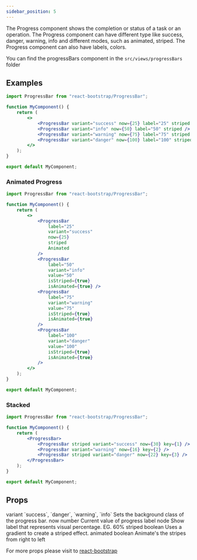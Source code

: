 ```yaml
---
sidebar_position: 5
---
```


The Progress component shows the completion or status of a task or an operation. The Progress component can have different type like success, danger, warning, info and different modes, such as animated, striped. The Progress component can also have labels, colors.

You can find the progressBars component in the `src/views/progressBars` folder


## Examples

<CodePreview>
    <div className="d-flex flex-column gap-2">
        <ProgressBar variant="success" now={25} label="25" striped />
        <ProgressBar variant="info" now={50} label="50" striped />
        <ProgressBar variant="warning" now={75} label="75" striped />
        <ProgressBar variant="danger" now={100} label="100" striped />
    </div>
</CodePreview>

```jsx title="Progress Bar"
import ProgressBar from "react-bootstrap/ProgressBar";

function MyComponent() {
    return (
        <>
            <ProgressBar variant="success" now={25} label="25" striped />
            <ProgressBar variant="info" now={50} label="50" striped />
            <ProgressBar variant="warning" now={75} label="75" striped />
            <ProgressBar variant="danger" now={100} label="100" striped />
        </>
    );
}

export default MyComponent;
```

### Animated Progress

<CodePreview>
    <div className="d-flex flex-column gap-2">
        <ProgressBar variant="success" now={25} label="25" striped animated />
        <ProgressBar variant="info" now={50} label="50" striped animated />
        <ProgressBar variant="warning" now={75} label="75" striped animated />
        <ProgressBar variant="danger" now={100} label="100" striped animated />
    </div>
</CodePreview>

```jsx title="Progress Bar"
import ProgressBar from "react-bootstrap/ProgressBar";

function MyComponent() {
    return (
        <>
            <ProgressBar
                label="25"
                variant="success"
                now={25}
                striped
                Animated
            />
            <ProgressBar 
                label="50"
                variant="info"
                value="50"
                isStriped={true}
                isAnimated={true} />
            <ProgressBar
                label="75"
                variant="warning"
                value="75"
                isStriped={true}
                isAnimated={true}
            />
            <ProgressBar
                label="100"
                variant="danger"
                value="100"
                isStriped={true}
                isAnimated={true}
            />
        </>
    );
}

export default MyComponent;
```
### Stacked

<CodePreview>
    <div className="d-flex flex-column gap-2">
          <ProgressBar>
            <ProgressBar striped variant="success" now={30} key={1} />
            <ProgressBar variant="warning" now={16} key={2} />
            <ProgressBar striped variant="danger" now={22} key={3} />
        </ProgressBar>
    </div>
</CodePreview>

```jsx title="Progress Bar"
import ProgressBar from "react-bootstrap/ProgressBar";

function MyComponent() {
    return (
        <ProgressBar>
            <ProgressBar striped variant="success" now={30} key={1} />
            <ProgressBar variant="warning" now={16} key={2} />
            <ProgressBar striped variant="danger" now={22} key={3} />
        </ProgressBar>
    );
}

export default MyComponent;
```

## Props

<FeatureTable>
    <tr>
        <td>variant</td>
        <td>`success`, `danger`, `warning`, `info`</td>
        <td></td>
        <td>Sets the background class of the progress bar.</td>
    </tr>
    <tr>
        <td>now</td>
        <td>number</td>
        <td></td>
        <td>Current value of progress</td>
    </tr>
    <tr>
        <td>label</td>
        <td>node</td>
        <td></td>
        <td>Show label that represents visual percentage. EG. 60%</td>
    </tr>
    <tr>
        <td>striped</td>
        <td>boolean</td>
        <td></td>
        <td>Uses a gradient to create a striped effect.</td>
    </tr>
    <tr>
        <td>animated</td>
        <td>boolean</td>
        <td></td>
        <td>Animate's the stripes from right to left</td>
    </tr>

</FeatureTable>

For more props please visit to <a href="https://react-bootstrap.netlify.app/docs/components/progress/#api" target="_blank">react-bootstrap</a>
